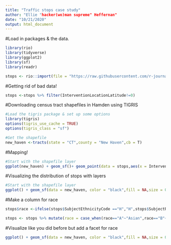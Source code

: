 ```yaml
---
title: "Traffic stops case study"
author: "Ellie "hacker(wo)man supreme" Heffernan"
date: "10/21/2020"
output: html_document
---
```


#Load in packages & the data. 
```r
library(rio)
library(tidyverse)
library(ggplot2)
library(sf)
library(readr)

stops <- rio::import(file = "https://raw.githubusercontent.com/r-journalism/learn-r-journalism/master/content/mapping/case_study/data/hamden_stops.csv",format = "csv")
```

#Getting rid of bad data!
```r
stops <-stops %>% filter(InterventionLocationLatitude!=0)
```

#Downloading census tract shapefiles in Hamden using TIGRIS
```r
#Load the tigris package & set up some options
library(tigris)
options(tigris_use_cache = TRUE)
options(tigris_class = "sf")

#Get the shapefile
new_haven <-tracts(state = "CT",county = "New Haven",cb = T)
```

#Mapping!
```r
#Start with the shapefile layer
ggplot(new_haven) + geom_sf()+ geom_point(data = stops,aes(x = InterventionLocationLongitude,y = InterventionLocationLatitude),color = "red") + theme_void() + theme(panel.grid.major = element_line(color ="transparent")) + labs(title = "Traffic stops in Hamden")

```

#Visualizing the distribution of stops with layers
```r
#Start with the shapefile layer
ggplot() + geom_sf(data = new_haven, color = "black",fill = NA,size = 0.5)+ stat_density2d(data = stops, show.legend = F,aes(x  = InterventionLocationLongitude,y = InterventionLocationLatitude, fill =..level..,alpha=..level..),geom = "polygon",size = 4, bins=10)+scale_fill_gradient(low="deepskyblue2",high = "firebrick1",name="Distribution")+coord_sf(xlim = c(-73.067649,-72.743739),ylim = c(41.28,41.48))+labs(x=NULL,y=NULL,title = "Traffic stops distribution around Hamden",subtitle = NULL,caption="Source:data.ct.gov")+theme_void()+theme(panel.grid.major = element_line(colour = "transparent"))
```

#Make a column for race 
```r
stops$race <-ifelse(stops$SubjectEthnicityCode =="H","H",stops$SubjectRaceCode)

stops <- stops %>% mutate(race = case_when(race=="A"~"Asian",race=="B"~"Black",race=="H"~"Hispanic",race =="W"~"White"))
```

#Visualize like you did before but add a facet for race
```r
ggplot() + geom_sf(data = new_haven, color = "black",fill = NA,size = 0.5)+ stat_density2d(data = stops, show.legend = F,aes(x  = InterventionLocationLongitude,y = InterventionLocationLatitude, fill =..level..,alpha=..level..),geom = "polygon",size = 4, bins=10)+facet_wrap(~race)+ scale_fill_gradient(low="deepskyblue2",high = "firebrick1",name="Distribution")+coord_sf(xlim = c(-73.067649,-72.743739),ylim = c(41.28,41.48))+labs(x=NULL,y=NULL,title = "Traffic stops distribution around Hamden",subtitle = NULL,caption="Source:data.ct.gov")+theme_void()+theme(panel.grid.major = element_line(colour = "transparent"))
```










